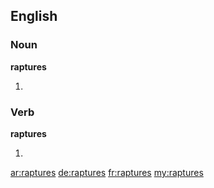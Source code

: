 ==English==

===Noun===
'''raptures'''

#{{plural of|[[rapture]]}}

===Verb===
'''raptures'''

#{{third-person singular of|rapture}}

[[ar:raptures]]
[[de:raptures]]
[[fr:raptures]]
[[my:raptures]]